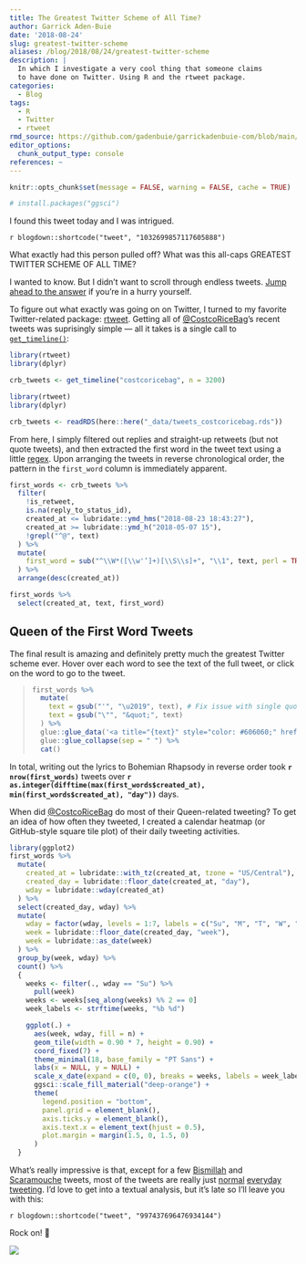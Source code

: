 ```yaml
---
title: The Greatest Twitter Scheme of All Time?
author: Garrick Aden-Buie
date: '2018-08-24'
slug: greatest-twitter-scheme
aliases: /blog/2018/08/24/greatest-twitter-scheme
description: |
  In which I investigate a very cool thing that someone claims
  to have done on Twitter. Using R and the rtweet package.
categories:
  - Blog
tags:
  - R
  - Twitter
  - rtweet
rmd_source: https://github.com/gadenbuie/garrickadenbuie-com/blob/main/content/blog/2018/2018-08-24-costcoricebag.Rmd
editor_options:
  chunk_output_type: console
references: ~
---
```


[rtweet]: https://rtweet.info

```r
knitr::opts_chunk$set(message = FALSE, warning = FALSE, cache = TRUE)
```

```r
# install.packages("ggsci")
```

I found this tweet today and I was intrigued.

`r blogdown::shortcode("tweet", "1032699857117605888")`

What exactly had this person pulled off?
What was this all-caps GREATEST TWITTER SCHEME OF ALL TIME?

I wanted to know.
But I didn't want to scroll through endless tweets.
[Jump ahead to the answer](#final-result) if you're in a hurry yourself.

To figure out what exactly was going on on Twitter, I turned to my favorite Twitter-related package: [rtweet].
Getting all of [&commat;CostcoRiceBag](https://twitter.com/CostcoRiceBag)'s recent tweets was suprisingly simple — all it takes is a single call to [`get_timeline()`](https://rtweet.info/reference/get_timeline.html):

```r
library(rtweet)
library(dplyr)

crb_tweets <- get_timeline("costcoricebag", n = 3200)
```

```r
library(rtweet)
library(dplyr)

crb_tweets <- readRDS(here::here("_data/tweets_costcoricebag.rds"))
```

From here, I simply filtered out replies and straight-up retweets (but not quote tweets), and then extracted the first word in the tweet text using a little [regex](/project/regexplain/).
Upon arranging the tweets in reverse chronological order, the pattern in the `first_word` column is immediately apparent.

```r
first_words <- crb_tweets %>%
  filter(
    !is_retweet,
    is.na(reply_to_status_id),
    created_at <= lubridate::ymd_hms("2018-08-23 18:43:27"),
    created_at >= lubridate::ymd_h("2018-05-07 15"),
    !grepl("^@", text)
  ) %>%
  mutate(
    first_word = sub("^\\W*([\\w'’]+)[\\S\\s]+", "\\1", text, perl = TRUE)
  ) %>%
  arrange(desc(created_at))

first_words %>%
  select(created_at, text, first_word)
```

## Queen of the First Word Tweets {#final-result}

The final result is amazing and definitely pretty much the greatest Twitter scheme ever.
Hover over each word to see the text of the full tweet, or click on the word to go to the tweet.

<blockquote>
```r
first_words %>%
  mutate(
    text = gsub("'", "\u2019", text), # Fix issue with single quote
    text = gsub("\"", "&quot;", text)
  ) %>%
  glue::glue_data('<a title="{text}" style="color: #606060;" href="{status_url}">{first_word}</a>') %>%
  glue::glue_collapse(sep = " ") %>%
  cat()
```
</blockquote>

In total, writing out the lyrics to Bohemian Rhapsody in reverse order took
**`r nrow(first_words)`** tweets over
**`r as.integer(difftime(max(first_words$created_at), min(first_words$created_at), "day"))`** days.

When did [&commat;CostcoRiceBag](https://twitter.com/CostcoRiceBag) do most of their Queen-related tweeting?
To get an idea of how often they tweeted, I created a calendar heatmap (or GitHub-style square tile plot) of their daily tweeting activities.

```r
library(ggplot2)
first_words %>%
  mutate(
    created_at = lubridate::with_tz(created_at, tzone = "US/Central"),
    created_day = lubridate::floor_date(created_at, "day"),
    wday = lubridate::wday(created_at)
  ) %>%
  select(created_day, wday) %>%
  mutate(
    wday = factor(wday, levels = 1:7, labels = c("Su", "M", "T", "W", "Tr", "F", "Sa")),
    week = lubridate::floor_date(created_day, "week"),
    week = lubridate::as_date(week)
  ) %>%
  group_by(week, wday) %>%
  count() %>%
  {
    weeks <- filter(., wday == "Su") %>%
      pull(week)
    weeks <- weeks[seq_along(weeks) %% 2 == 0]
    week_labels <- strftime(weeks, "%b %d")

    ggplot(.) +
      aes(week, wday, fill = n) +
      geom_tile(width = 0.90 * 7, height = 0.90) +
      coord_fixed(7) +
      theme_minimal(18, base_family = "PT Sans") +
      labs(x = NULL, y = NULL) +
      scale_x_date(expand = c(0, 0), breaks = weeks, labels = week_labels) +
      ggsci::scale_fill_material("deep-orange") +
      theme(
        legend.position = "bottom",
        panel.grid = element_blank(),
        axis.ticks.y = element_blank(),
        axis.text.x = element_text(hjust = 0.5),
        plot.margin = margin(1.5, 0, 1.5, 0)
      )
  }
```

What's really impressive is that, except for a few [Bismillah](https://twitter.com/CostcoRiceBag/status/1006312148497305601) and [Scaramouche](https://twitter.com/CostcoRiceBag/status/1017228225779511297) tweets, most of the tweets are really just
[normal](https://twitter.com/CostcoRiceBag/status/1011437034035122178)
[everyday](https://twitter.com/CostcoRiceBag/status/996618711535640577)
[tweeting](https://twitter.com/CostcoRiceBag/status/1023396608426303489).
I'd love to get into a textual analysis, but it's late so I'll leave you with this:

`r blogdown::shortcode("tweet", "997437696476934144")`

Rock on! &#x1F918;

![](https://media.giphy.com/media/3o6ZtjUZAD5Lf0QFLW/giphy.gif)
